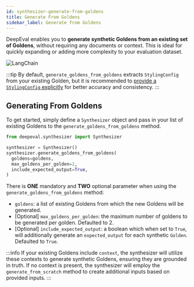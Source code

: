 ```yaml
---
id: synthesizer-generate-from-goldens
title: Generate From Goldens
sidebar_label: Generate from Goldens
---
```


DeepEval enables you to **generate synthetic Goldens from an existing set of Goldens**, without requiring any documents or context. This is ideal for quickly expanding or adding more complexity to your evaluation dataset.

<div
  style={{
    display: "flex",
    alignItems: "center",
    justifyContent: "center",
  }}
>
  <img
    src="https://confident-docs.s3.us-east-1.amazonaws.com/goldens_from_goldens.svg"
    alt="LangChain"
    style={{
      marginTop: "20px",
      marginBottom: "50px",
      height: "auto",
      maxHeight: "800px",
    }}
  />
</div>

:::tip
By default, `generate_goldens_from_goldens` extracts `StylingConfig` from your existing Golden, but it is recommended to [provide a `StylingConfig` explicitly](/docs/synthesizer-introduction#styling-options) for better accuracy and consistency.
:::

## Generating From Goldens

To get started, simply define a `Synthesizer` object and pass in your list of existing Goldens to the `generate_goldens_from_goldens` method.

```python
from deepeval.synthesizer import Synthesizer

synthesizer = Synthesizer()
synthesizer.generate_goldens_from_goldens(
  goldens=goldens,
  max_goldens_per_golden=2,
  include_expected_output=True,
)
```

There is **ONE** mandatory and **TWO** optional parameter when using the `generate_goldens_from_goldens` method:

- `goldens`: a list of existing Goldens from which the new Goldens will be generated.
- [Optional] `max_goldens_per_golden`: the maximum number of goldens to be generated per golden. Defaulted to 2.
- [Optional] `include_expected_output`: a boolean which when set to `True`, will additionally generate an `expected_output` for each synthetic `Golden`. Defaulted to `True`.


:::info
If your existing Goldens include `context`, the synthesizer will utilize these contexts to generate synthetic Goldens, ensuring they are grounded in truth. If no context is present, the synthesizer will employ the `generate_from_scratch` method to create additional inputs based on provided inputs.
:::
